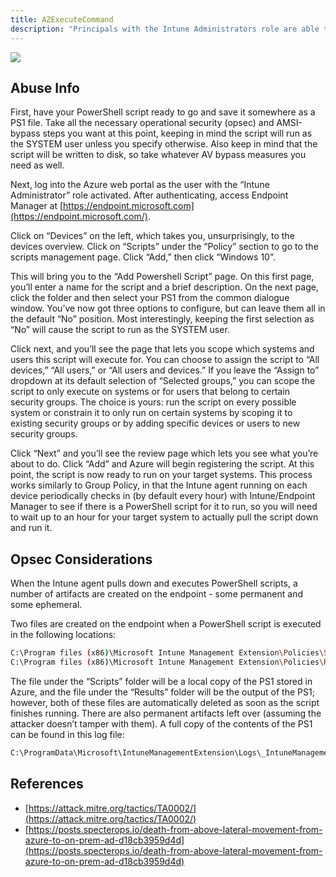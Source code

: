 ---
title: AZExecuteCommand
description: "Principals with the Intune Administrators role are able to execute arbitrary PowerShell scripts on devices that are joined to the Azure tenant."
---

<Frame>
  <img src="/assets/image-2-1.png"/>
</Frame>


## Abuse Info

First, have your PowerShell script ready to go and save it somewhere as a PS1 file. Take all the necessary operational security (opsec) and AMSI-bypass steps you want at this point, keeping in mind the script will run as the SYSTEM user unless you specify otherwise. Also keep in mind that the script will be written to disk, so take whatever AV bypass measures you need as well.

Next, log into the Azure web portal as the user with the “Intune Administrator” role activated. After authenticating, access Endpoint Manager at [https://endpoint.microsoft.com](https://endpoint.microsoft.com/).

Click on “Devices” on the left, which takes you, unsurprisingly, to the devices overview. Click on “Scripts” under the “Policy” section to go to the scripts management page. Click “Add,” then click “Windows 10”.

This will bring you to the “Add Powershell Script” page. On this first page, you’ll enter a name for the script and a brief description. On the next page, click the folder and then select your PS1 from the common dialogue window. You’ve now got three options to configure, but can leave them all in the default “No” position. Most interestingly, keeping the first selection as “No” will cause the script to run as the SYSTEM user.

Click next, and you’ll see the page that lets you scope which systems and users this script will execute for. You can choose to assign the script to “All devices,” “All users,” or “All users and devices.” If you leave the “Assign to” dropdown at its default selection of “Selected groups,” you can scope the script to only execute on systems or for users that belong to certain security groups. The choice is yours: run the script on every possible system or constrain it to only run on certain systems by scoping it to existing security groups or by adding specific devices or users to new security groups.

Click “Next” and you’ll see the review page which lets you see what you’re about to do. Click “Add” and Azure will begin registering the script. At this point, the script is now ready to run on your target systems. This process works similarly to Group Policy, in that the Intune agent running on each device periodically checks in (by default every hour) with Intune/Endpoint Manager to see if there is a PowerShell script for it to run, so you will need to wait up to an hour for your target system to actually pull the script down and run it.

## Opsec Considerations
When the Intune agent pulls down and executes PowerShell scripts, a number of artifacts are created on the endpoint - some permanent and some ephemeral.

Two files are created on the endpoint when a PowerShell script is executed in the following locations:

```bash
C:\Program files (x86)\Microsoft Intune Management Extension\Policies\Scripts
C:\Program files (x86)\Microsoft Intune Management Extension\Policies\Results
```

The file under the “Scripts” folder will be a local copy of the PS1 stored in Azure, and the file under the “Results” folder will be the output of the PS1; however, both of these files are automatically deleted as soon as the script finishes running. There are also permanent artifacts left over (assuming the attacker doesn’t tamper with them). A full copy of the contents of the PS1 can be found in this log file:

```bash
C:\ProgramData\Microsoft\IntuneManagementExtension\Logs\_IntuneManagementExtension.txt
```

## References

* [https://attack.mitre.org/tactics/TA0002/](https://attack.mitre.org/tactics/TA0002/)
* [https://posts.specterops.io/death-from-above-lateral-movement-from-azure-to-on-prem-ad-d18cb3959d4d](https://posts.specterops.io/death-from-above-lateral-movement-from-azure-to-on-prem-ad-d18cb3959d4d)
